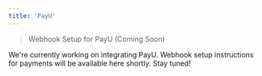 ```yaml
---
title: 'PayU'
---
```


> Webhook Setup for PayU (Coming Soon)

We're currently working on integrating PayU. Webhook setup instructions for payments will be available here shortly. Stay tuned!

